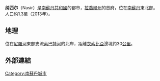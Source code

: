{{unreferenced|time=2016-11-15T18:25:02+00:00}}
{{Infobox settlement
|official_name = 纳西尔
|image_skyline = 
|nickname=
|image_flag =
|image_caption = 
|image_seal =
|image_map =
|mapsize =
|pushpin_map = Southern Sudan
|pushpin_map_caption = 纳西尔在南蘇丹的位置
|subdivision_type = [[國家|國家]]
|subdivision_name = [[南蘇丹|南蘇丹]]
|subdivision_type1 =州
|subdivision_name1 =[[拉喬爾州|拉喬爾州]]
|subdivision_type2 = 
|subdivision_name2 =  
|leader_title =
|leader_name =
|area_magnitude =
|area_total_km2 = 
|area_land_km2 = 
|area_water_km2 = 
|population_as_of = 2013年
|population_urban = 
|population_note =
|population_density_km2 = 
|population_total = 13,830
|population_metro =
|timezone = [[東非時間|東非時間]]
|utc_offset = +3
|elevation_m = 
|latitude =
|longitude =
|website =
|footnotes =
}}
'''纳西尔'''（Nasir）是[[南蘇丹共和國|南蘇丹共和國]]的都市，[[拉喬爾州|拉喬爾州]]的首府，位在[[南蘇丹|南蘇丹]]東北部。人口約1.3萬（2013年）。

==地理==
位在[[尼羅河|尼羅河]]東部支流[[索巴特河|索巴特河]]的北岸，距離[[衣索比亞|衣索比亞]]邊境約30[[公里|公里]]。

==外部連結==
{{commonscat|Nasir, South Sudan}}

{{DEFAULTSORT:Nasir}}
[[Category:南蘇丹城市|Category:南蘇丹城市]]
{{南苏丹小作品}}